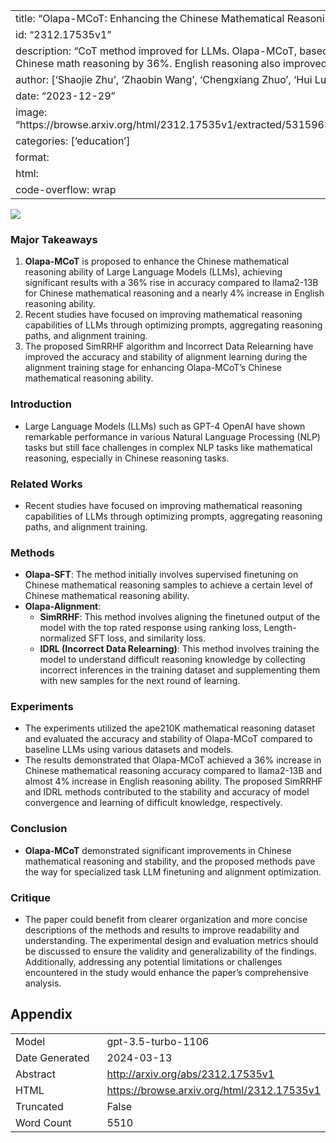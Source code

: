 
---
title: "Olapa-MCoT: Enhancing the Chinese Mathematical Reasoning Capability of LLMs"
id: "2312.17535v1"
description: "CoT method improved for LLMs. Olapa-MCoT, based on llama2-13B, enhanced Chinese math reasoning by 36%. English reasoning also improved."
author: ['Shaojie Zhu', 'Zhaobin Wang', 'Chengxiang Zhuo', 'Hui Lu', 'Bo Hu', 'Zang Li']
date: "2023-12-29"
image: "https://browse.arxiv.org/html/2312.17535v1/extracted/5315963/workflow_of_Olapa_MCoT.png"
categories: ['education']
format:
  html:
    code-overflow: wrap
---

![](https://browse.arxiv.org/html/2312.17535v1/extracted/5315963/workflow_of_Olapa_MCoT.png)

### Major Takeaways
1. **Olapa-MCoT** is proposed to enhance the Chinese mathematical reasoning ability of Large Language Models (LLMs), achieving significant results with a 36% rise in accuracy compared to llama2-13B for Chinese mathematical reasoning and a nearly 4% increase in English reasoning ability.
2. Recent studies have focused on improving mathematical reasoning capabilities of LLMs through optimizing prompts, aggregating reasoning paths, and alignment training.
3. The proposed SimRRHF algorithm and Incorrect Data Relearning have improved the accuracy and stability of alignment learning during the alignment training stage for enhancing Olapa-MCoT's Chinese mathematical reasoning ability.

### Introduction
- Large Language Models (LLMs) such as GPT-4 OpenAI have shown remarkable performance in various Natural Language Processing (NLP) tasks but still face challenges in complex NLP tasks like mathematical reasoning, especially in Chinese reasoning tasks.

### Related Works
- Recent studies have focused on improving mathematical reasoning capabilities of LLMs through optimizing prompts, aggregating reasoning paths, and alignment training.

### Methods
- **Olapa-SFT**: The method initially involves supervised finetuning on Chinese mathematical reasoning samples to achieve a certain level of Chinese mathematical reasoning ability.
- **Olapa-Alignment**:
    - **SimRRHF**: This method involves aligning the finetuned output of the model with the top rated response using ranking loss, Length-normalized SFT loss, and similarity loss.
    - **IDRL (Incorrect Data Relearning)**: This method involves training the model to understand difficult reasoning knowledge by collecting incorrect inferences in the training dataset and supplementing them with new samples for the next round of learning.

### Experiments
- The experiments utilized the ape210K mathematical reasoning dataset and evaluated the accuracy and stability of Olapa-MCoT compared to baseline LLMs using various datasets and models.
- The results demonstrated that Olapa-MCoT achieved a 36% increase in Chinese mathematical reasoning accuracy compared to llama2-13B and almost 4% increase in English reasoning ability. The proposed SimRRHF and IDRL methods contributed to the stability and accuracy of model convergence and learning of difficult knowledge, respectively.

### Conclusion
- **Olapa-MCoT** demonstrated significant improvements in Chinese mathematical reasoning and stability, and the proposed methods pave the way for specialized task LLM finetuning and alignment optimization.

### Critique
- The paper could benefit from clearer organization and more concise descriptions of the methods and results to improve readability and understanding. The experimental design and evaluation metrics should be discussed to ensure the validity and generalizability of the findings. Additionally, addressing any potential limitations or challenges encountered in the study would enhance the paper's comprehensive analysis.

## Appendix

|          |          |
|----------|----------|
| Model     | gpt-3.5-turbo-1106       |
| Date Generated     | 2024-03-13       |
| Abstract | [http://arxiv.org/abs/2312.17535v1](http://arxiv.org/abs/2312.17535v1)        |
| HTML     | [https://browse.arxiv.org/html/2312.17535v1](https://browse.arxiv.org/html/2312.17535v1)       |
| Truncated       | False       |
| Word Count       | 5510       |